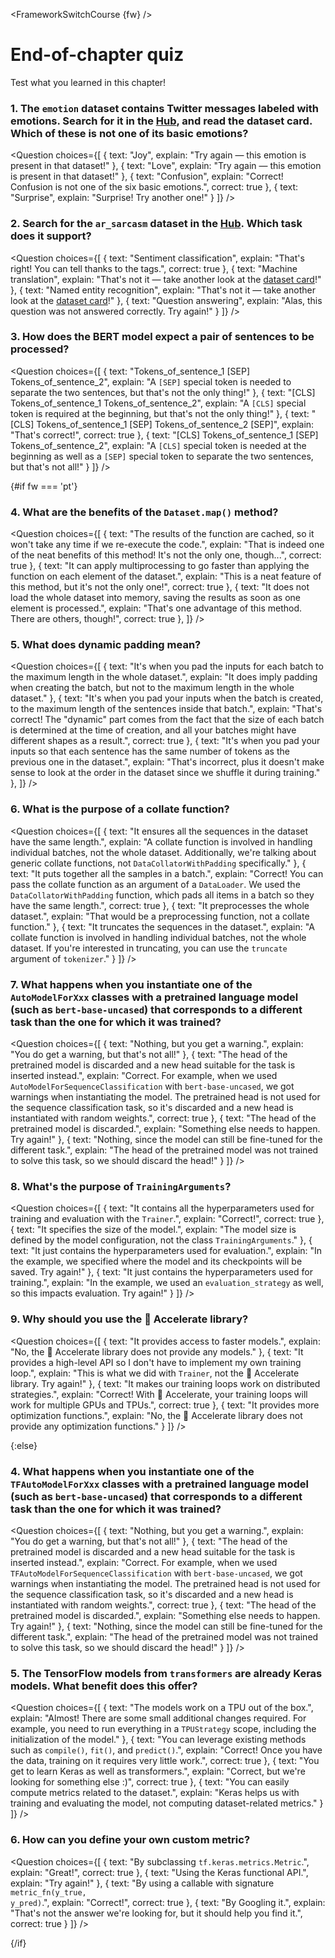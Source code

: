 <FrameworkSwitchCourse {fw} />

<!-- DISABLE-FRONTMATTER-SECTIONS -->

# End-of-chapter quiz

<CourseFloatingBanner
    chapter={3}
    classNames="absolute z-10 right-0 top-0"
/>

Test what you learned in this chapter!

### 1. The `emotion` dataset contains Twitter messages labeled with emotions. Search for it in the [Hub](https://huggingface.co/datasets), and read the dataset card. Which of these is not one of its basic emotions?

<Question
	choices={[
		{
			text: "Joy",
			explain: "Try again — this emotion is present in that dataset!"
		},
		{
			text: "Love",
			explain: "Try again — this emotion is present in that dataset!"
		},
		{
			text: "Confusion",
			explain: "Correct! Confusion is not one of the six basic emotions.",
            correct: true
		},
        {
			text: "Surprise",
			explain: "Surprise! Try another one!"
		}
	]}
/>

### 2. Search for the `ar_sarcasm` dataset in the [Hub](https://huggingface.co/datasets). Which task does it support?

<Question
	choices={[
		{
			text: "Sentiment classification",
			explain: "That's right! You can tell thanks to the tags.",
            correct: true
		},
		{
			text: "Machine translation",
			explain: "That's not it — take another look at the <a href='https://huggingface.co/datasets/ar_sarcasm'>dataset card</a>!"
		},
		{
			text: "Named entity recognition",
			explain: "That's not it — take another look at the <a href='https://huggingface.co/datasets/ar_sarcasm'>dataset card</a>!"
		},
        {
			text: "Question answering",
			explain: "Alas, this question was not answered correctly. Try again!"
		}
	]}
/>

### 3. How does the BERT model expect a pair of sentences to be processed?

<Question
	choices={[
		{
			text: "Tokens_of_sentence_1 [SEP] Tokens_of_sentence_2",
			explain: "A <code>[SEP]</code> special token is needed to separate the two sentences, but that's not the only thing!"
		},
		{
			text: "[CLS] Tokens_of_sentence_1 Tokens_of_sentence_2",
			explain: "A <code>[CLS]</code> special token is required at the beginning, but that's not the only thing!"
		},
		{
			text: "[CLS] Tokens_of_sentence_1 [SEP] Tokens_of_sentence_2 [SEP]",
			explain: "That's correct!",
            correct: true
		},
        {
			text: "[CLS] Tokens_of_sentence_1 [SEP] Tokens_of_sentence_2",
			explain: "A <code>[CLS]</code> special token is needed at the beginning as well as a <code>[SEP]</code> special token to separate the two sentences, but that's not all!"
		}
	]}
/>

{#if fw === 'pt'}
### 4. What are the benefits of the `Dataset.map()` method?

<Question
	choices={[
		{
			text: "The results of the function are cached, so it won't take any time if we re-execute the code.",
			explain: "That is indeed one of the neat benefits of this method! It's not the only one, though...",
            correct: true
		},
		{
			text: "It can apply multiprocessing to go faster than applying the function on each element of the dataset.",
			explain: "This is a neat feature of this method, but it's not the only one!",
            correct: true
		},
		{
			text: "It does not load the whole dataset into memory, saving the results as soon as one element is processed.",
			explain: "That's one advantage of this method. There are others, though!",
            correct: true
		},
	]}
/>

### 5. What does dynamic padding mean?

<Question
	choices={[
		{
			text: "It's when you pad the inputs for each batch to the maximum length in the whole dataset.",
			explain: "It does imply padding when creating the batch, but not to the maximum length in the whole dataset."
		},
		{
			text: "It's when you pad your inputs when the batch is created, to the maximum length of the sentences inside that batch.",
			explain: "That's correct! The \"dynamic\" part comes from the fact that the size of each batch is determined at the time of creation, and all your batches might have different shapes as a result.",
            correct: true
		},
		{
			text: "It's when you pad your inputs so that each sentence has the same number of tokens as the previous one in the dataset.",
			explain: "That's incorrect, plus it doesn't make sense to look at the order in the dataset since we shuffle it during training."
		},
	]}
/>

### 6. What is the purpose of a collate function?

<Question
	choices={[
		{
			text: "It ensures all the sequences in the dataset have the same length.",
			explain: "A collate function is involved in handling individual batches, not the whole dataset. Additionally, we're talking about generic collate functions, not <code>DataCollatorWithPadding</code> specifically."
		},
		{
			text: "It puts together all the samples in a batch.",
			explain: "Correct! You can pass the collate function as an argument of a <code>DataLoader</code>. We used the <code>DataCollatorWithPadding</code> function, which pads all items in a batch so they have the same length.",
            correct: true
		},
		{
			text: "It preprocesses the whole dataset.",
			explain: "That would be a preprocessing function, not a collate function."
		},
        {
			text: "It truncates the sequences in the dataset.",
			explain: "A collate function is involved in handling individual batches, not the whole dataset. If you're interested in truncating, you can use the <code>truncate</code> argument of <code>tokenizer</code>."
		}
	]}
/>

### 7. What happens when you instantiate one of the `AutoModelForXxx` classes with a pretrained language model (such as `bert-base-uncased`) that corresponds to a different task than the one for which it was trained?

<Question
	choices={[
		{
			text: "Nothing, but you get a warning.",
			explain: "You do get a warning, but that's not all!"
		},
		{
			text: "The head of the pretrained model is discarded and a new head suitable for the task is inserted instead.",
			explain: "Correct. For example, when we used <code>AutoModelForSequenceClassification</code> with <code>bert-base-uncased</code>, we got warnings when instantiating the model. The pretrained head is not used for the sequence classification task, so it's discarded and a new head is instantiated with random weights.",
            correct: true
		},
		{
			text: "The head of the pretrained model is discarded.",
			explain: "Something else needs to happen. Try again!"
		},
        {
			text: "Nothing, since the model can still be fine-tuned for the different task.",
			explain: "The head of the pretrained model was not trained to solve this task, so we should discard the head!"
		}
	]}
/>

### 8. What's the purpose of `TrainingArguments`?

<Question
	choices={[
		{
			text: "It contains all the hyperparameters used for training and evaluation with the <code>Trainer</code>.",
			explain: "Correct!",
            correct: true
		},
		{
			text: "It specifies the size of the model.",
			explain: "The model size is defined by the model configuration, not the class <code>TrainingArguments</code>."
		},
		{
			text: "It just contains the hyperparameters used for evaluation.",
			explain: "In the example, we specified where the model and its checkpoints will be saved. Try again!"
		},
        {
			text: "It just contains the hyperparameters used for training.",
			explain: "In the example, we used an <code>evaluation_strategy</code> as well, so this impacts evaluation. Try again!"
		}
	]}
/>

### 9. Why should you use the 🤗 Accelerate library?

<Question
	choices={[
		{
			text: "It provides access to faster models.",
			explain: "No, the 🤗 Accelerate library does not provide any models."
		},
		{
			text: "It provides a high-level API so I don't have to implement my own training loop.",
			explain: "This is what we did with <code>Trainer</code>, not the 🤗 Accelerate library. Try again!"
		},
		{
			text: "It makes our training loops work on distributed strategies.",
			explain: "Correct! With 🤗 Accelerate, your training loops will work for multiple GPUs and TPUs.",
            correct: true
		},
        {
			text: "It provides more optimization functions.",
			explain: "No, the 🤗 Accelerate library does not provide any optimization functions."
		}
	]}
/>

{:else}
### 4. What happens when you instantiate one of the `TFAutoModelForXxx` classes with a pretrained language model (such as `bert-base-uncased`) that corresponds to a different task than the one for which it was trained?

<Question
	choices={[
		{
			text: "Nothing, but you get a warning.",
			explain: "You do get a warning, but that's not all!"
		},
		{
			text: "The head of the pretrained model is discarded and a new head suitable for the task is inserted instead.",
			explain: "Correct. For example, when we used <code>TFAutoModelForSequenceClassification</code> with <code>bert-base-uncased</code>, we got warnings when instantiating the model. The pretrained head is not used for the sequence classification task, so it's discarded and a new head is instantiated with random weights.",
            correct: true
		},
		{
			text: "The head of the pretrained model is discarded.",
			explain: "Something else needs to happen. Try again!"
		},
        {
			text: "Nothing, since the model can still be fine-tuned for the different task.",
			explain: "The head of the pretrained model was not trained to solve this task, so we should discard the head!"
		}
	]}
/>

### 5. The TensorFlow models from `transformers` are already Keras models. What benefit does this offer?

<Question
	choices={[
		{
			text: "The models work on a TPU out of the box.",
			explain: "Almost! There are some small additional changes required. For example, you need to run everything in a <code>TPUStrategy</code> scope, including the initialization of the model."
		},
		{
			text: "You can leverage existing methods such as <code>compile()</code>, <code>fit()</code>, and <code>predict()</code>.",
			explain: "Correct! Once you have the data, training on it requires very little work.",
            correct: true
		},
		{
			text: "You get to learn Keras as well as transformers.",
			explain: "Correct, but we're looking for something else :)",
			correct: true
		},
        {
			text: "You can easily compute metrics related to the dataset.",
			explain: "Keras helps us with training and evaluating the model, not computing dataset-related metrics."
		}
	]}
/>

### 6. How can you define your own custom metric?

<Question
	choices={[
		{
			text: "By subclassing <code>tf.keras.metrics.Metric</code>.",
			explain: "Great!",
			correct: true
		},
		{
			text: "Using the Keras functional API.",
			explain: "Try again!"
		},
		{
			text: "By using a callable with signature <code>metric_fn(y_true, y_pred)</code>.",
			explain: "Correct!",
			correct: true
		},
        {
			text: "By Googling it.",
			explain: "That's not the answer we're looking for, but it should help you find it.",
			correct: true
		}
	]}
/>

{/if}
